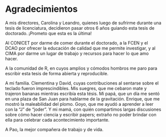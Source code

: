 # Agradecimientos {.unnumbered}

A mis directores, Carolina y Leandro, quienes luego de sufrirme durante una tesis de licenciatura, decidieron pasar otros 6 años guiando esta tesis de doctorado. 
¡Prometo que esta es la última!

Al CONICET por darme de comer durante el doctorado, a la FCEN y el DCAO por ofrecer la educación de calidad que me permite investigar, y al CIMA por darme un lugar de trabajo y recursos para hacer lo que amo hacer. 

A la comunidad de R, en cuyos amplios y cómodos hombros me paro para escribir esta tesis de forma abierta y reproducible. 

A mi familia.
Clementina y David, cuyas contribuciones al sentarse sobre el teclado fueron imprescindibles. 
Mis suegres, que me cebaron mate y trajeron bananas mientras escribía esta tésis. 
Mi papá, que un día me sentó en una plaza de San Juan para hablarme de la gravitación.
Enrique, que me mostró la maleabilidad del plomo.
Goyo, que me ayudó a aprender a leer con la "J" de "joder".
Y mi mamá, con quién compartimos largas discusiones sobre cómo hacer ciencia y escribir papers; extraño no poder brindar con ella para celebrar cada acontecimiento importante. 

A Pao, la mejor compañera de trabajo y de vida.  
